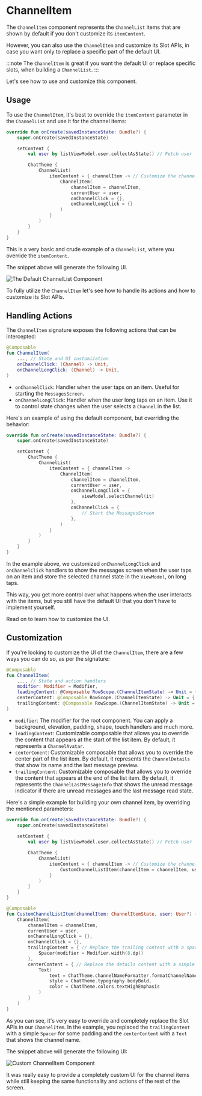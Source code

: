 # ChannelItem

The `ChannelItem` component represents the `ChannelList` items that are shown by default if you don't customize its `itemContent`.

However, you can also use the `ChannelItem` and customize its Slot APIs, in case you want only to replace a specific part of the default UI.

:::note
The `ChannelItem` is great if you want the default UI or replace specific slots, when building a `ChannelList`.
:::

Let's see how to use and customize this component.

## Usage

To use the `ChannelItem`, it's best to override the `itemContent` parameter in the `ChannelList` and use it for the channel items:

```kotlin
override fun onCreate(savedInstanceState: Bundle?) {
    super.onCreate(savedInstanceState)

    setContent {
        val user by listViewModel.user.collectAsState() // Fetch user

        ChatTheme {
            ChannelList(
                itemContent = { channelItem -> // Customize the channel items
                    ChannelItem(
                        channelItem = channelItem,
                        currentUser = user,
                        onChannelClick = {},
                        onChannelLongClick = {}
                    )
                }
            )
        }
    }
}
```

This is a very basic and crude example of a `ChannelList`, where you override the `itemContent`.

The snippet above will generate the following UI.

![The Default ChannelList Component](../../assets/compose_default_channel_list_component.png)

To fully utilize the `ChannelItem` let's see how to handle its actions and how to customize its Slot APIs.

## Handling Actions

The `ChannelItem` signature exposes the following actions that can be intercepted:

```kotlin
@Composable
fun ChannelItem(
    ..., // State and UI customization
    onChannelClick: (Channel) -> Unit,
    onChannelLongClick: (Channel) -> Unit,
)
```

* `onChannelClick`: Handler when the user taps on an item. Useful for starting the `MessagesScreen`.
* `onChannelLongClick`: Handler when the user long taps on an item. Use it to control state changes when the user selects a `Channel` in the list.

Here's an example of using the default component, but overriding the behavior:

```kotlin
override fun onCreate(savedInstanceState: Bundle?) {
    super.onCreate(savedInstanceState)

    setContent {
        ChatTheme {
            ChannelList(
                itemContent = { channelItem ->
                    ChannelItem(
                        channelItem = channelItem,
                        currentUser = user,
                        onChannelLongClick = {
                            viewModel.selectChannel(it)
                        },
                        onChannelClick = {
                            // Start the MessagesScreen
                        },
                    )
                }
            )
        }
    }
}
```

In the example above, we customized `onChannelLongClick`  and `onChannelClick` handlers to show the messages screen when the user taps on an item and store the selected channel state in the `ViewModel`, on long taps.

This way, you get more control over what happens when the user interacts with the items, but you still have the default UI that you don't have to implement yourself.

Read on to learn how to customize the UI.

## Customization

If you're looking to customize the UI of the `ChannelItem`, there are a few ways you can do so, as per the signature:

```kotlin
@Composable
fun ChannelItem(
    ..., // State and action handlers
    modifier: Modifier = Modifier,
    leadingContent: @Composable RowScope.(ChannelItemState) -> Unit = { ... },
    centerContent: @Composable RowScope.(ChannelItemState) -> Unit = { ... },
    trailingContent: @Composable RowScope.(ChannelItemState) -> Unit = { ... },
)
```

* `modifier`: The modifier for the root component. You can apply a background, elevation, padding, shape, touch handlers and much more.
* `leadingContent`: Customizable composable that allows you to override the content that appears at the start of the list item. By default, it represents a `ChannelAvatar`.
* `centerConent`: Customizable composable that allows you to override the center part of the list item. By default, it represents the `ChannelDetails` that show its name and the last message preview.
* `trailingContent`: Customizable composable that allows you to override the content that appears at the end of the list item. By default, it represents the `ChannelLastMessageInfo` that shows the unread message indicator if there are unread messages and the last message read state.

Here's a simple example for building your own channel item, by overriding the mentioned parameters:

```kotlin
override fun onCreate(savedInstanceState: Bundle?) {
    super.onCreate(savedInstanceState)
    
    setContent {
        val user by listViewModel.user.collectAsState() // Fetch user

        ChatTheme {
            ChannelList(
                itemContent = { channelItem -> // Customize the channel items
                    CustomChannelListItem(channelItem = channelItem, user = user)
                }
            )
        }
    }
}

@Composable
fun CustomChannelListItem(channelItem: ChannelItemState, user: User?) {
    ChannelItem(
        channelItem = channelItem,
        currentUser = user,
        onChannelLongClick = {},
        onChannelClick = {},
        trailingContent = { // Replace the trailing content with a spacer
            Spacer(modifier = Modifier.width(8.dp))
        },
        centerContent = { // Replace the details content with a simple Text
            Text(
                text = ChatTheme.channelNameFormatter.formatChannelName(it.channel, user),
                style = ChatTheme.typography.bodyBold,
                color = ChatTheme.colors.textHighEmphasis
            )
        }
    )
}
```

As you can see, it's very easy to override and completely replace the Slot APIs in our `ChannelItem`. In the example, you replaced the `trailingContent` with a simple `Spacer` for some padding and the `centerContent` with a `Text` that shows the channel name.

The snippet above will generate the following UI:

![Custom ChannelItem Component](../../assets/compose_custom_channel_list_item.png)

It was really easy to provide a completely custom UI for the channel items while still keeping the same functionality and actions of the rest of the screen.

